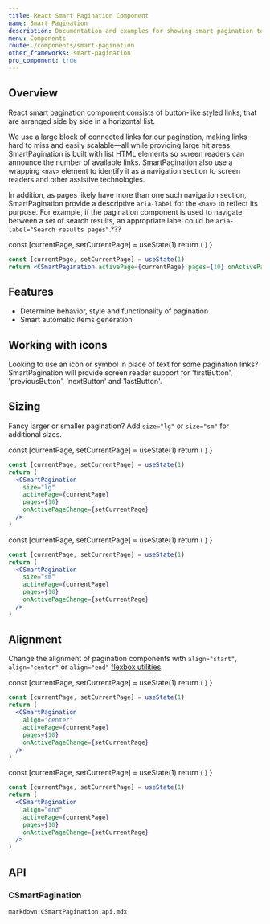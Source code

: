 ```yaml
---
title: React Smart Pagination Component
name: Smart Pagination
description: Documentation and examples for showing smart pagination to indicate a series of related content exists across multiple pages.
menu: Components
route: /components/smart-pagination
other_frameworks: smart-pagination
pro_component: true
---
```



## Overview

React smart pagination component consists of button-like styled links, that are arranged side by side in a horizontal list.

We use a large block of connected links for our pagination, making links hard to miss and easily scalable—all while providing large hit areas. SmartPagination is built with list HTML elements so screen readers can announce the number of available links. SmartPagination also use a wrapping `<nav>` element to identify it as a navigation section to screen readers and other assistive technologies.

In addition, as pages likely have more than one such navigation section, SmartPagination provide a descriptive `aria-label` for the `<nav>` to reflect its purpose. For example, if the pagination component is used to navigate between a set of search results, an appropriate label could be `aria-label="Search results pages"`.???

  const [currentPage, setCurrentPage] = useState(1)
  return (
    <CSmartPagination activePage={currentPage} pages={10} onActivePageChange={setCurrentPage} />
  )
}

<Example>
  <BasicExample />
</Example>

```jsx
const [currentPage, setCurrentPage] = useState(1)
return <CSmartPagination activePage={currentPage} pages={10} onActivePageChange={setCurrentPage} />
```

## Features

- Determine behavior, style and functionality of pagination
- Smart automatic items generation

## Working with icons

Looking to use an icon or symbol in place of text for some pagination links? SmartPagination will provide screen reader support for 'firstButton', 'previousButton', 'nextButton' and 'lastButton'.

## Sizing

Fancy larger or smaller pagination? Add `size="lg"` or `size="sm"` for additional sizes.

  const [currentPage, setCurrentPage] = useState(1)
  return (
    <CSmartPagination
      size="lg"
      activePage={currentPage}
      pages={10}
      onActivePageChange={setCurrentPage}
    />
  )
}

<Example>
  <SizingLgExample />
</Example>

```jsx
const [currentPage, setCurrentPage] = useState(1)
return (
  <CSmartPagination
    size="lg"
    activePage={currentPage}
    pages={10}
    onActivePageChange={setCurrentPage}
  />
)
```

  const [currentPage, setCurrentPage] = useState(1)
  return (
    <CSmartPagination
      size="sm"
      activePage={currentPage}
      pages={10}
      onActivePageChange={setCurrentPage}
    />
  )
}

<Example>
  <SizingSmExample />
</Example>

```jsx
const [currentPage, setCurrentPage] = useState(1)
return (
  <CSmartPagination
    size="sm"
    activePage={currentPage}
    pages={10}
    onActivePageChange={setCurrentPage}
  />
)
```

## Alignment

Change the alignment of pagination components with `align="start"`, `align="center"` or `align="end"` [flexbox utilities](https://coreui.io/docs/utilities/flex/).

  const [currentPage, setCurrentPage] = useState(1)
  return (
    <CSmartPagination
      align="center"
      activePage={currentPage}
      pages={10}
      onActivePageChange={setCurrentPage}
    />
  )
}

<Example>
  <AlignmentCenterExample />
</Example>

```jsx
const [currentPage, setCurrentPage] = useState(1)
return (
  <CSmartPagination
    align="center"
    activePage={currentPage}
    pages={10}
    onActivePageChange={setCurrentPage}
  />
)
```

  const [currentPage, setCurrentPage] = useState(1)
  return (
    <CSmartPagination
      align="end"
      activePage={currentPage}
      pages={10}
      onActivePageChange={setCurrentPage}
    />
  )
}

<Example>
  <AlignmentEndExample />
</Example>

```jsx
const [currentPage, setCurrentPage] = useState(1)
return (
  <CSmartPagination
    align="end"
    activePage={currentPage}
    pages={10}
    onActivePageChange={setCurrentPage}
  />
)
```

## API

### CSmartPagination

`markdown:CSmartPagination.api.mdx`
